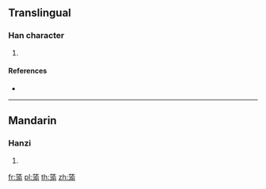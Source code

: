 {{character info/new}}
==Translingual==

===Han character===
{{Han char|rn=140|rad=艸|as=12|sn=18|four=44121|canj=TEON}}

# {{defn|Han|sort=艸12}}

====References====
* {{Han ref|kx=1057.240|dkj=31943|dj=1520.150|hdz=53296.040|uh=854D|ud=34125|bh=EAFB|bd=60155}}

----

==Mandarin==

===Hanzi===
{{cmn-hanzi|pin=[[yú]] ([[yu2]])|wg=yü<sup>2</sup>}}

# {{defn|lang=cmn|sort=艸12}}

[[fr:蕍]]
[[pl:蕍]]
[[th:蕍]]
[[zh:蕍]]